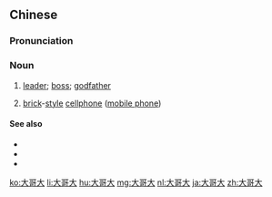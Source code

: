 ==Chinese==
{{zh-forms|type=21}}

===Pronunciation===
{{zh-pron
|m=dàgēdà
|c=daai6 go1 daai6
|cat=n
}}

===Noun===
{{zh-noun}}

# {{lb|zh|slang}} [[leader]]; [[boss]]; [[godfather]]
# {{lb|zh|slang}} [[brick]]-[[style]] [[cellphone]] ([[mobile phone]])

====See also====
* {{zh-l|手機}}
* {{zh-l|手提電話}}
* {{zh-l|移動電話}}

[[ko:大哥大]]
[[li:大哥大]]
[[hu:大哥大]]
[[mg:大哥大]]
[[nl:大哥大]]
[[ja:大哥大]]
[[zh:大哥大]]
